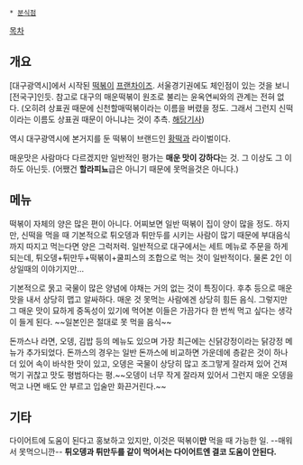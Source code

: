  * [[분식점]]

[[목차]]
== 개요 ==
[대구광역시]에서 시작된 [[떡볶이]] [[프랜차이즈]]. 서울경기권에도 체인점이 있는 것을 보니 [전국구]인듯. 참고로 대구의 매운떡볶이 원조로 불리는 윤옥연씨와의 관계는 전혀 없다. (오히려 상표권 때문에 신천할매떡볶이라는 이름을 버렸을 정도. 그래서 그런지 신떡이라는 이름도 상표권 때문이 아니냐는 것이 추측. [http://www.imaeil.com/sub_news/sub_news_view.php?news_id=17070&yy=2009 해당기사])

역시 대구광역시에 본거지를 둔 떡볶이 브랜드인 [[황떡]]과 라이벌이다.

매운맛은 사람마다 다르겠지만 일반적인 평가는 '''매운 맛이 강하다'''는 것. 그 이상도 그 이하도 아닌듯. (어쨌건 '''할라피뇨'''급은 아니기 때문에 못먹을것은 아니다.)

== 메뉴 ==
떡볶이 자체의 양은 많은 편이 아니다. 어찌보면 일반 떡볶이 집이 양이 많을 정도. 하지만, 신떡을 먹을 때 기본적으로 튀오뎅과 튀만두를 시키는 사람이 많기 때문에 부대음식까지 따지고 먹는다면 양은 그럭저럭. 일반적으로 대구에서는 세트 메뉴로 주문을 하게 되는데, 튀오뎅+튀만두+떡볶이+쿨피스의 조합으로 먹는 것이 일반적이다. 물론 2인 이상일때의 이야기지만...

기본적으로 묽고 국물이 많은 양념에 야채는 거의 없는 것이 특징이다. 후추 등으로 매운 맛을 내서 상당히 맵고 알싸하다. 매운 것 못먹는 사람에겐 상당히 힘든 음식. 그렇지만 그 매운 맛이 묘하게 중독성이 있기에 먹어본 이들은 가끔가다 한 번씩 먹고 싶다는 생각이 들게 된다. ~~일본인은 절대로 못 먹을 음식~~

돈까스나 라면, 오뎅, 김밥 등의 메뉴도 있으며 가장 최근에는 신닭강정이라는 닭강정 메뉴가 추가되었다. 돈까스의 경우는 일반 돈까스에 비교하면 가운데에 층같은 것이 하나 더 있어 속이 바삭한 맛이 있고, 오뎅은 국물이 상당히 많고 조그맣게 잘라져 있어 건져먹기 귀찮고 맛도 평범하다는 평.~~오뎅이 너무 작게 잘라져 있어서 그런지 매운 오뎅을 먹고 나면 배도 안 부르고 입술만 화끈거린다.~~
== 기타 ==
다이어트에 도움이 된다고 홍보하고 있지만, 이것은 떡볶이'''만''' 먹을 때 가능한 일. --매워서 못먹으니깐-- '''튀오뎅과 튀만두를 같이 먹어서는 다이어트엔 결코 도움이 안된다.'''
